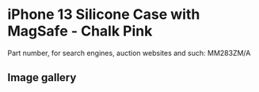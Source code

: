 
# iPhone 13 Silicone Case with MagSafe - Chalk Pink

Part number, for search engines, auction websites and such: MM283ZM/A

## Image gallery

<div style={{ width: "768px" }}>
  <GalleryComponent
    images={[
      {
        original: "/everysource/MM283.webp",
        thumbnail: "/everypreview/MM283.webp",
      },
      {
        original: "/everysource/MM283_AV1.webp",
        thumbnail: "/everypreview/MM283_AV1.webp",
      },
      {
        original: "/everysource/MM283_AV2.webp",
        thumbnail: "/everypreview/MM283_AV2.webp",
      },
      {
        original: "/everysource/MM283_AV3.webp",
        thumbnail: "/everypreview/MM283_AV3.webp",
      },
      {
        original: "/everysource/MM283_AV4.webp",
        thumbnail: "/everypreview/MM283_AV4.webp",
      },
      {
        original: "/everysource/MM283_AV5.webp",
        thumbnail: "/everypreview/MM283_AV5.webp",
      },
      {
        original: "/everysource/MM283_AV6.webp",
        thumbnail: "/everypreview/MM283_AV6.webp",
      },
      {
        original: "/everysource/MM283_AV7.webp",
        thumbnail: "/everypreview/MM283_AV7.webp",
      }
    ]}
  />
</div>